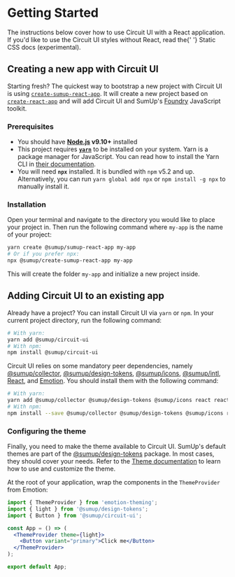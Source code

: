 
<Meta title="Introduction/Getting Started" />

# Getting Started

<Intro>
  The instructions below cover how to use Circuit UI with a React application.
  If you'd like to use the Circuit UI styles without React, read the{' '}
  <Link href="Features/Static-CSS">Static CSS docs</Link> (experimental).
</Intro>

## Creating a new app with Circuit UI

Starting fresh? The quickest way to bootstrap a new project with Circuit UI is using [`create-sumup-react-app`](https://github.com/sumup-oss/circuit-ui/tree/main/packages/create-sumup-react-app). It will create a new project based on [`create-react-app`](https://github.com/facebook/create-react-app) and will add Circuit UI and SumUp's [Foundry](https://github.com/sumup-oss/foundry) JavaScript toolkit.

### Prerequisites

- You should have **[Node.js](https://nodejs.org/) v9.10+** installed
- This project requires **[`yarn`](https://yarnpkg.com/)** to be installed on your system. Yarn is a package manager for JavaScript. You can read how to install the Yarn CLI in [their documentation](https://yarnpkg.com/en/docs/install).
- You will need **`npx`** installed. It is bundled with `npm` v5.2 and up. Alternatively, you can run `yarn global add npx` or `npm install -g npx` to manually install it.

### Installation

Open your terminal and navigate to the directory you would like to place your project in. Then run the following command where `my-app` is the name of your project:

```bash
yarn create @sumup/sumup-react-app my-app
# Or if you prefer npx:
npx @sumup/create-sumup-react-app my-app
```

This will create the folder `my-app` and initialize a new project inside.

## Adding Circuit UI to an existing app

Already have a project? You can install Circuit UI via `yarn` or `npm`. In your current project directory, run the following command:

```bash
# With yarn:
yarn add @sumup/circuit-ui
# With npm:
npm install @sumup/circuit-ui
```

Circuit UI relies on some mandatory peer dependencies, namely [@sumup/collector](https://www.npmjs.com/package/@sumup/collector), [@sumup/design-tokens](https://www.npmjs.com/package/@sumup/design-tokens), [@sumup/icons](https://www.npmjs.com/package/@sumup/icons), [@sumup/intl](https://www.npmjs.com/package/@sumup/intl), [React](https://reactjs.org/), and [Emotion](https://emotion.sh/). You should install them with the following command:

```bash
# With yarn:
yarn add @sumup/collector @sumup/design-tokens @sumup/icons react react-dom @emotion/core @emotion/styled emotion-theming
# With npm:
npm install --save @sumup/collector @sumup/design-tokens @sumup/icons react react-dom @emotion/core @emotion/styled emotion-theming
```

### Configuring the theme

Finally, you need to make the theme available to Circuit UI. SumUp's default themes are part of the [@sumup/design-tokens](https://www.npmjs.com/package/@sumup/design-tokens) package. In most cases, they should cover your needs. Refer to the [Theme documentation](Features/Theme) to learn how to use and customize the theme.

At the root of your application, wrap the components in the `ThemeProvider` from Emotion:

```jsx
import { ThemeProvider } from 'emotion-theming';
import { light } from '@sumup/design-tokens';
import { Button } from '@sumup/circuit-ui';

const App = () => (
  <ThemeProvider theme={light}>
    <Button variant="primary">Click me</Button>
  </ThemeProvider>
);

export default App;
```
